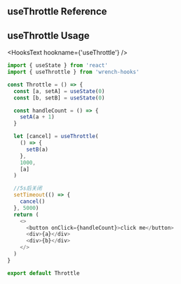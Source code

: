 
<Meta title='hooks/useThrottle' />

<h2 style={{ color: '#ff3399' }}> useThrottle Reference </h2>

<Throttle />
<Home />

<h2 style={{ color: '#ff3399' }}>useThrottle Usage </h2>

<HooksText hookname={'useThrottle'} />

```js
import { useState } from 'react'
import { useThrottle } from 'wrench-hooks'

const Throttle = () => {
  const [a, setA] = useState(0)
  const [b, setB] = useState(0)

  const handleCount = () => {
    setA(a + 1)
  }

  let [cancel] = useThrottle(
    () => {
      setB(a)
    },
    1000,
    [a]
  )

  //5s后关闭
  setTimeout(() => {
    cancel()
  }, 5000)
  return (
    <>
      <button onClick={handleCount}>click me</button>
      <div>{a}</div>
      <div>{b}</div>
    </>
  )
}

export default Throttle
```
